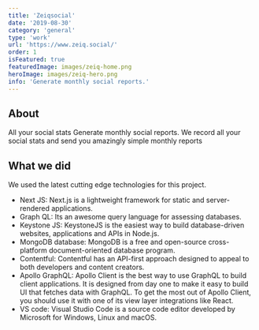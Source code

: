 ```yaml
---
title: 'Zeiqsocial'
date: '2019-08-30'
category: 'general'
type: 'work'
url: 'https://www.zeiq.social/'
order: 1
isFeatured: true
featuredImage: images/zeiq-home.png
heroImage: images/zeiq-hero.png
info: 'Generate monthly social reports.'
---
```


## About

All your social stats
Generate monthly social reports.
We record all your social stats and send you amazingly simple monthly reports
## What we did

We used the latest cutting edge technologies for this project.

- Next JS: Next.js is a lightweight framework for static and server-rendered applications.
- Graph QL: Its an awesome query language for assessing databases.
- Keystone JS: KeystoneJS is the easiest way to build database-driven websites, applications and APIs in Node.js.
- MongoDB database: MongoDB is a free and open-source cross-platform document-oriented database program.
- Contentful: Contentful has an API-first approach designed to appeal to both developers and content creators.
- Apollo GraphQL: Apollo Client is the best way to use GraphQL to build client applications. It is designed from day one to make it easy to build UI that fetches data with GraphQL. To get the most out of Apollo Client, you should use it with one of its view layer integrations like React.
- VS code: Visual Studio Code is a source code editor developed by Microsoft for Windows, Linux and macOS.
